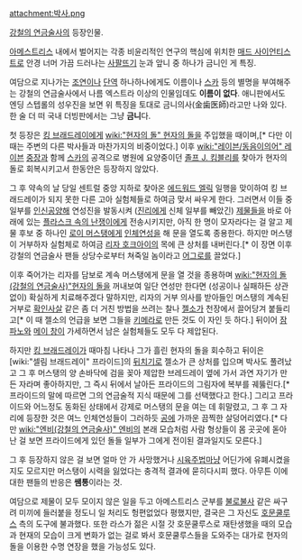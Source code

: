attachment:박사.png

[[강철의 연금술사]]의 등장인물.

[[아메스트리스]] 내에서 벌어지는 각종 비윤리적인 연구의 핵심에 위치한 [[매드 사이언티스트]]로 안경 너머 가끔 드러나는 [[사팔뜨기]] 눈과 앞니 중 하나가 금니인 게 특징.

여담으로 지나가는 [[조연]]이나 [[단역]] 하나하나에게도 이름이나 [[스카]] 등의 별명을 부여해주는 강철의 연금술사에서 나름 엑스트라 이상의 인물임데도 '''이름이 없다'''. 애니판에서도 엔딩 스텝롤의 성우진을 보면 위 특징을 토대로 금니의사(金歯医師)라고만 나와 있다. 한 술 더 떠 국내 더빙판에서는 그냥 '''금니'''다.

첫 등장은 [[킹 브래드레이]]에게 [[wiki:"현자의 돌" 현자의 돌]]을 주입했을 때이며,[* 다만 이 때는 주변의 다른 박사들과 마찬가지의 비중이었다.] 이후 [[wiki:"레이븐/동음이의어" 레이븐]] [[중장]]과 함께 [[스카]]의 공격으로 병원에 요양중이던 [[졸프 J. 킴블리]]를 찾아가 현자의 돌로 회복시키고서 한동안은 등장하지 않았다.

그 후 약속의 날 당일 센트럴 중앙 지하로 찾아온 [[에드워드 엘릭]] 일행을 맞이하여 킹 브래드레이가 되지 못한 다른 고아 실험체들로 하여금 맞서 싸우게 한다. 그러면서 이들 중 일부를 [[인신공양]]해 연성진을 발동시켜 ([[진리]]에게 신체 일부를 빼았긴) [[제물]]들을 바로 아래에 있는 [[플라스크 속의 난쟁이]]에게 전송시키지만, 아직 한 명이 모자라다는 걸 알고 제물 후보 중 하나인 [[로이 머스탱]]에게 [[인체연성]]을 해 문을 열도록 종용한다. 하지만 머스탱이 거부하자 실험체로 하여금 [[리자 호크아이]]의 목에 큰 상처를 내버린다.[* 이 장면 이후 강철의 연금술사 팬들 상당수로부터 쳐죽일 놈이라고 [[어그로]]를 끌었다.]

이후 죽어가는 리자를 담보로 계속 머스탱에게 문을 열 것을 종용하며 [[wiki:"현자의 돌(강철의 연금술사)"현자의 돌]]을 꺼내보여 일단 연성만 한다면 (성공이나 실패하든 상관없이) 확실하게 치료해주겠다 말하지만, 리자의 거부 의사를 받아들인 머스탱의 계속된 거부로 [[확인사살]] 같은 좀 더 거친 방법을 쓰려는 찰나 [[젤소]]가 천장에서 끌어당겨 붙들리고[* 이 때 젤소의 언급을 보면 그들을 [[키메라]]로 만든 것도 이 자인 듯 하다.] 뒤이어 [[잠파노]]와 [[메이 창]]이 가세하면서 남은 실험체들도 모두 다 제압된다.

하지만 [[킹 브래드레이]]가 때마침 나타나 그가 흘린 현자의 돌을 회수하고 뒤이은 [wiki:"셀림 브래드레이" 프라이드]의 [[뒤치기]]로 젤소가 큰 상처를 입으며 박사도 풀려났고 그 후 머스탱의 양 손바닥에 검을 꽂아 제압한 브레드레이 옆에 가서 과연 자기가 만든 자라며 좋아하지만, 그 즉시 뒤에서 날아든 프라이드의 그림자에 복부를 궤뚫린다.[* 프라이드의 말에 따르면 그의 연금술적 지식 때문에 그를 선택했다고 한다.] 그리고 프라이드와 어느정도 동화된 상태에서 강제로 머스탱의 문을 여는 데 휘말렸고, 그 후 그 자리에 등장한 것은 여느 인체연성들이 그러하듯 [[공]]에 가까운 끔찍한 살덩어리였다.[* 다만 [[wiki:"엔비(강철의 연금술사)" 엔비]]의 본래 모습처럼 사람 형상들이 몸 곳곳에 돋아난 걸 보면 프라이드에게 있던 돌들 일부가 그에게 전이된 결과일지도 모른다.]

그 후 등장하지 않은 걸 보면 얼마 안 가 사망했거나 [[시육주법]]마냥 어딘가에 유폐시켰을지도 모르지만 머스탱이 시력을 잃었다는 충격적 결과에 묻히다시피 했다. 아무튼 이에 대한 팬들의 반응은 '''쌤통'''이라는 것.

여담으로 제물이 모두 모이지 않은 일을 두고 아메스트리스 군부를 [[불로불사]] 같은 싸구려 미끼에 들러붙을 정도니 일 처리도 헝편없었다 평했지만, 결국은 그 자신도 [[호문쿨루스]] 측의 도구에 불과했다. 또한 라스가 젊은 시절 갓 호문쿨루스로 재탄생했을 때의 모습과 현재의 모습이 크게 변화가 없는 걸로 봐서 호문쿨루스들을 도와주는 대가로 현자의 돌을 이용한 수명 연장을 했을 가능성도 있다.
